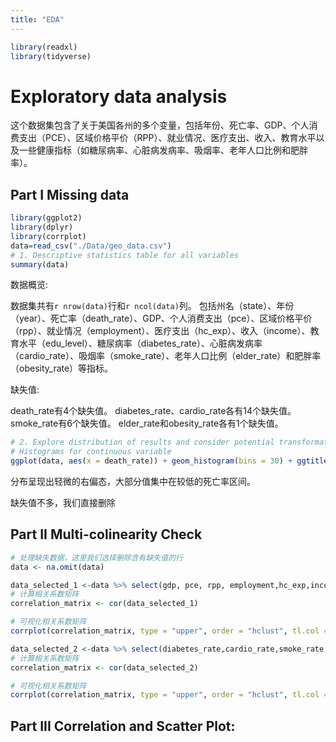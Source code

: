 ```yaml
---
title: "EDA"
---
```


```r
library(readxl)
library(tidyverse)
```

# Exploratory data analysis

这个数据集包含了关于美国各州的多个变量，包括年份、死亡率、GDP、个人消费支出（PCE）、区域价格平价（RPP）、就业情况、医疗支出、收入、教育水平以及一些健康指标（如糖尿病率、心脏病发病率、吸烟率、老年人口比例和肥胖率）。

## Part I Missing data 

```r
library(ggplot2)
library(dplyr)
library(corrplot)
data=read_csv("./Data/geo_data.csv")
# 1. Descriptive statistics table for all variables
summary(data)
```

数据概览:

数据集共有`r nrow(data)`行和`r ncol(data)`列。
包括州名（state）、年份（year）、死亡率（death_rate）、GDP、个人消费支出（pce）、区域价格平价（rpp）、就业情况（employment）、医疗支出（hc_exp）、收入（income）、教育水平（edu_level）、糖尿病率（diabetes_rate）、心脏病发病率（cardio_rate）、吸烟率（smoke_rate）、老年人口比例（elder_rate）和肥胖率（obesity_rate）等指标。

缺失值:

death_rate有4个缺失值。
diabetes_rate、cardio_rate各有14个缺失值。
smoke_rate有6个缺失值。
elder_rate和obesity_rate各有1个缺失值。



```r
# 2. Explore distribution of results and consider potential transformations
# Histograms for continuous variable
ggplot(data, aes(x = death_rate)) + geom_histogram(bins = 30) + ggtitle("Histogram of Death Rate")
```

分布呈现出轻微的右偏态，大部分值集中在较低的死亡率区间。

缺失值不多，我们直接删除


## Part II Multi-colinearity Check
```r
# 处理缺失数据，这里我们选择删除含有缺失值的行
data <- na.omit(data)
```

```r
data_selected_1 <-data %>% select(gdp, pce, rpp, employment,hc_exp,income,edu_level)
# 计算相关系数矩阵
correlation_matrix <- cor(data_selected_1)

# 可视化相关系数矩阵
corrplot(correlation_matrix, type = "upper", order = "hclust", tl.col = "black", tl.srt = 45)
```

```r
data_selected_2 <-data %>% select(diabetes_rate,cardio_rate,smoke_rate,elder_rate,obesity_rate)
# 计算相关系数矩阵
correlation_matrix <- cor(data_selected_2)

# 可视化相关系数矩阵
corrplot(correlation_matrix, type = "upper", order = "hclust", tl.col = "black", tl.srt = 45)
```


## Part III Correlation and Scatter Plot:



```r

```





